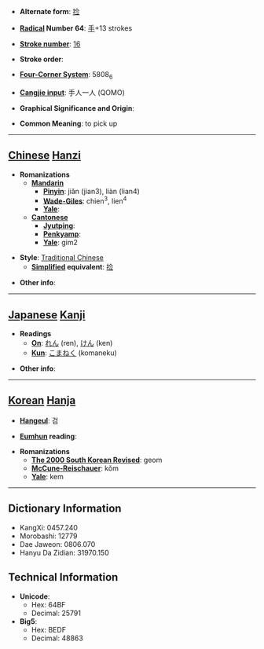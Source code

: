 * '''Alternate form''': [[捡]]

* '''[[Wiktionary:Chinese radical index| Radical]] Number 64''': [[Wiktionary:Chinese radical index 手|手]]+13 strokes

* '''[[Wiktionary:Chinese total strokes index|Stroke number]]''': [[Wiktionary:Chinese total strokes index 16|16]]

* '''Stroke order''': 

* '''[[Wiktionary:Chinese four corner index|Four-Corner System]]''': 5808<sub>6</sub>

* '''[[Wiktionary:Chinese Cangjie index|Cangjie input]]''': 手人一人 (QOMO)

* '''Graphical Significance and Origin''': 

* '''Common Meaning''': to pick up

----

== [[Chinese]] [[Hanzi]] ==

* '''Romanizations'''
** '''[[Mandarin]]'''
*** '''[[Pinyin]]''': jiǎn (jian3), liàn (lian4)
*** '''[[Wade-Giles]]''': chien<sup>3</sup>, lien<sup>4</sup>
*** '''[[Yale]]''': 
** '''[[Cantonese]]'''
*** '''[[Jyutping]]''':
*** '''[[Penkyamp]]''': 
*** '''[[Yale]]''': gim2

* '''Style''': [[Traditional Chinese]] 
** '''[[Simplified Chinese|Simplified]] equivalent''': [[捡]]

* '''Other info''': 

----

== [[Japanese]] [[Kanji]] ==

* '''Readings'''
** '''[[On]]''': [[れん]] (ren), [[けん]] (ken)
** '''[[Kun]]''': [[こまねく]] (komaneku)

* '''Other info''':  

----

== [[Korean]] [[Hanja]] ==

* '''[[Hangeul]]''': 검

* '''[[Eumhun]] reading''': 

* '''Romanizations'''
** '''[[The 2000 South Korean Revised Romanization|The 2000 South Korean Revised]]''': geom
** '''[[McCune-Reischauer]]''': kŏm
** '''[[Yale]]''': kem

----

== Dictionary Information ==

* KangXi: 0457.240
* Morobashi: 12779
* Dae Jaweon: 0806.070
* Hanyu Da Zidian: 31970.150

== Technical Information ==

* '''Unicode''':
** Hex: 64BF
** Decimal: 25791
* '''Big5''':
** Hex: BEDF
** Decimal: 48863